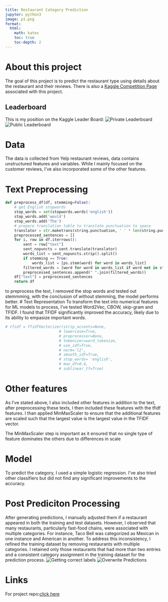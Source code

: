 ```yaml
---
title: Restaurant Category Prediction
jupyter: python3
image: p1.png
format:
  html:
    math: katex
    toc: true
    toc-depth: 2
---
```

# About this project
The goal of this project is to predict the restaurant type using details about the restaurant and their reviews. There is also a [Kaggle Competition Page](https://www.kaggle.com/competitions/mgta-415-winter2024/leaderboard?) associated with this project.

## Leaderboard
This is my position on the Kaggle Leader Board:
![Private Leaderboard](public.png)
![Public Leaderboard](private.png)

# Data
The data is collected from Yelp restaurant reviews, data contains unstructured features and variables. While I mainly focused on the customer reviews, I've also incorporated some of the other features.

# Text Preprocessing 
```python
def preprocess_df(df, stemming=False):
    # get English stopwords
    stop_words = set(stopwords.words('english'))
    stop_words.add('would')
    stop_words.add('The')
    # prepare translation table to translate punctuation to space
    translator = str.maketrans(string.punctuation, ' ' * len(string.punctuation))
    preprocessed_sentences = []
    for i, row in df.iterrows():
        sent = row["text"]
        sent_nopuncts = sent.translate(translator)
        words_list = sent_nopuncts.strip().split()
        if stemming == True:
            words_list = [ps.stem(word) for word in words_list]
        filtered_words = [word for word in words_list if word not in stop_words and len(word) != 1] # also skip space from above translation
        preprocessed_sentences.append(" ".join(filtered_words))
    df["text"] = preprocessed_sentences
    return df
```
to preprocess the text, I removed the stop words and tested out stemmming, with the conclusion of without stemming, the model performs better.
# Text Representation
To transform the text into numerical features for ML models to process, I've tested Word2Vec, CBOW, skip-gram and TFIDF. I found that TFIDF significantly improved the accuracy, likely due to its ability to empasize important words.
```python
# tfidf = TfidfVectorizer(strip_accents=None,
                        # lowercase=True,
                        # preprocessor=None,
                        # tokenizer=word_tokenize,
                        # use_idf=True,
                        # norm='l2',
                        # smooth_idf=True,
                        # stop_words= 'english',
                        # max_df=0.4,
                        # sublinear_tf=True)
```
# Other features
As I've stated above, I also included other features in addition to the text, after preprocessing these texts, I then included these features with the tfidf features. I than applied MinMaxScaler to ensure that the additional features are scaled such that the largest value is the largest value in the TFIDF vector.

The MinMaxScaler step is important as it ensured that no single type of feature dominates the others due to differences in scale

# Model
To predict the category, I used a simple logistic regression. I've also tried other classifiers but did not find any significant improvements to the accuracy.

# Post Prediciton Processing
After generating predictions, I manually adjusted them if a restaurant appeared in both the training and test datasets. However, I observed that many restaurants, particularly fast-food chains, were associated with multiple categories. For instance, Taco Bell was categorized as Mexican in one instance and American in another. To address this inconsistency, I refined the training dataset by removing restaurants with multiple categories. I retained only those restaurants that had more than two entries and a consistent category assignment in the training dataset for the prediction process.
![Getting correct labels](p1.png)
![Overwrite Predictions](overwrite.png)

# Links 
For project repo:[click here](https://github.com/Zaanis/Restaurant-Prediction)


